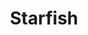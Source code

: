 ---
title: Starfish
media: 
dimensions: 20" x 16"
hero_image: ../../images/gallery/starfish.jpg
sale_status: Sold
---